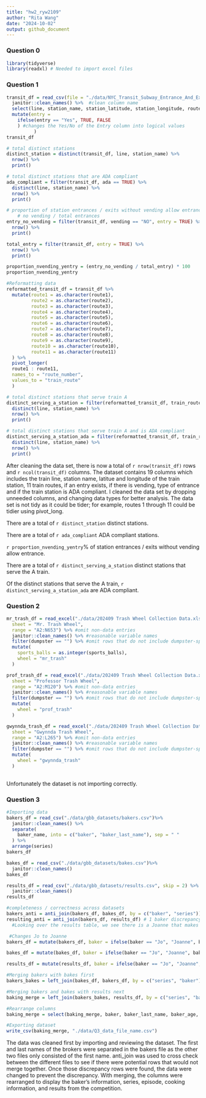 ```yaml
---
title: "hw2_ryw2109"
author: "Rita Wang"
date: "2024-10-02"
output: github_document
---
```


### Question 0
```r
library(tidyverse)
library(readxl) # Needed to import excel files
```

### Question 1
```r
transit_df = read_csv(file = "./data/NYC_Transit_Subway_Entrance_And_Exit_Data.csv") %>%  #import data
  janitor::clean_names() %>%  #clean column name
  select(line, station_name, station_latitude, station_longitude, route1 : route11, entry, vending, entrance_type, ada) %>% #retain the columns desired
  mutate(entry = 
    ifelse(entry == "Yes", TRUE, FALSE
    ) #changes the Yes/No of the Entry column into logical values
          )
transit_df

# total distinct stations
distinct_station = distinct(transit_df, line, station_name) %>% 
  nrow() %>% 
  print()

# total distinct stations that are ADA compliant
ada_compliant = filter(transit_df, ada == TRUE) %>% 
  distinct(line, station_name) %>% 
  nrow() %>% 
  print()

# proportion of station entrances / exits without vending allow entrance?
    # no vending / total entrances
entry_no_vending = filter(transit_df, vending == "NO", entry = TRUE) %>% 
  nrow() %>% 
  print()

total_entry = filter(transit_df, entry = TRUE) %>% 
  nrow() %>% 
  print()

proportion_nvending_yentry = (entry_no_vending / total_entry) * 100
proportion_nvending_yentry

#Reformatting data
reformatted_transit_df = transit_df %>% 
  mutate(route1 = as.character(route1), 
         route2 = as.character(route2), 
         route3 = as.character(route3), 
         route4 = as.character(route4), 
         route5 = as.character(route5), 
         route6 = as.character(route6), 
         route7 = as.character(route7), 
         route8 = as.character(route8), 
         route9 = as.character(route9), 
         route10 = as.character(route10), 
         route11 = as.character(route11)
  ) %>% 
  pivot_longer(
  route1 : route11,
  names_to = "route_number",
  values_to = "train_route"
  )

# total distinct stations that serve train A
distinct_serving_a_station = filter(reformatted_transit_df, train_route == "A") %>% 
  distinct(line, station_name) %>% 
  nrow() %>% 
  print()

# total distinct stations that serve train A and is ADA compliant
distinct_serving_a_station_ada = filter(reformatted_transit_df, train_route == "A", ada == TRUE) %>% 
  distinct(line, station_name) %>% 
  nrow() %>% 
  print()
```
After cleaning the data set, there is now a total of `r nrow(transit_df)` rows and `r ncol(transit_df)` columns. The dataset contains 19 columns which includes the train line, station name, latitue and longitude of the train station, 11 train routes, if an entry exists, if there is vending, type of entrance and if the train station is ADA compliant. I cleaned the data set by dropping unneeded columns, and changing data types for better analysis. The data set is not tidy as it could be tider; for example, routes 1 through 11 could be tidier using pivot_long. 

There are a total of `r distinct_station` distinct stations.

There are a total of `r ada_compliant` ADA compliant stations.

`r proportion_nvending_yentry`% of station entrances / exits without vending allow entrance.

There are a total of `r distinct_serving_a_station` distinct stations that serve the A train.

Of the distinct stations that serve the A train, `r distinct_serving_a_station_ada` are ADA compliant.

### Question 2
```r
mr_trash_df = read_excel("./data/202409 Trash Wheel Collection Data.xlsx", 
  sheet = "Mr. Trash Wheel", 
  range = "A2:N653") %>% #omit non-data entries
  janitor::clean_names() %>% #reasonable variable names
  filter(dumpster == "") %>% #omit rows that do not include dumpster-specific data
  mutate(
    sports_balls = as.integer(sports_balls),
    wheel = "mr_trash"
  )

prof_trash_df = read_excel("./data/202409 Trash Wheel Collection Data.xlsx", 
  sheet = "Professor Trash Wheel", 
  range = "A2:M120") %>% #omit non-data entries
  janitor::clean_names() %>% #reasonable variable names
  filter(dumpster == "") %>% #omit rows that do not include dumpster-specific data
  mutate(
    wheel = "prof_trash"
  )

gwynnda_trash_df = read_excel("./data/202409 Trash Wheel Collection Data.xlsx", 
  sheet = "Gwynnda Trash Wheel", 
  range = "A2:L265") %>% #omit non-data entries
  janitor::clean_names() %>% #reasonable variable names
  filter(dumpster == "") %>% #omit rows that do not include dumpster-specific data
  mutate(
    wheel = "gwynnda_trash"
  )
  
```

Unfortunately the dataset is not importing correctly.

### Question 3
```r
#Importing data
bakers_df = read_csv("./data/gbb_datasets/bakers.csv")%>% 
  janitor::clean_names() %>% 
  separate(
    baker_name, into = c("baker", "baker_last_name"), sep = " "
  ) %>% 
  arrange(series)
bakers_df

bakes_df = read_csv("./data/gbb_datasets/bakes.csv")%>% 
  janitor::clean_names()
bakes_df

results_df = read_csv("./data/gbb_datasets/results.csv", skip = 2) %>% 
  janitor::clean_names() 
results_df

#completeness / correctness across datasets
bakers_anti = anti_join(bakers_df, bakes_df, by = c("baker", "series")) #25 bakers discrepancy between bakers_df and bakes_df
resulting_anti = anti_join(bakers_df, results_df) # 1 baker discrepancy between bakers_df and results_df -- Jo Wheatley with series 2 and age 41
  #Looking over the results table, we see there is a Joanne that makes that information --> Jo most likely is Joanne

 #Changes Jo to Joanne
bakers_df = mutate(bakers_df, baker = ifelse(baker == "Jo", "Joanne", baker))

bakes_df = mutate(bakes_df, baker = ifelse(baker == "Jo", "Joanne", baker))

results_df = mutate(results_df, baker = ifelse(baker == "Jo", "Joanne", baker))

#Merging bakers with bakes first
bakers_bakes = left_join(bakes_df, bakers_df, by = c("series", "baker"))

#Merging bakers and bakes with results next
baking_merge = left_join(bakers_bakes, results_df, by = c("series", "baker", "episode"))

#Rearrange columns
baking_merge = select(baking_merge, baker, baker_last_name, baker_age, baker_occupation, hometown, series, episode, signature_bake, show_stopper, technical, result)

#Exporting dataset
write_csv(baking_merge, "./data/Q3_data_file_name.csv")


```

The data was cleaned first by importing and reviewing the dataset. The first and last names of the brokers were separated in the bakers file as the other two files only consisted of the first name. anti_join was used to cross check between the different files to see if there were potential rows that would not merge together. Once those discrepancy rows were found, the data were changed to prevent the discrepancy. With merging, the columns were rearranged to display the baker's information, series, episode, cooking information, and results from the competition.